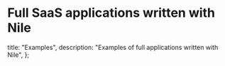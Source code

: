 # Full SaaS applications written with Nile

  title: "Examples",
  description: "Examples of full applications written with Nile",
};

<Cards>
  <Card file="./examples/chat_with_pdf.mdx" root="getting-started" />
</Cards>
